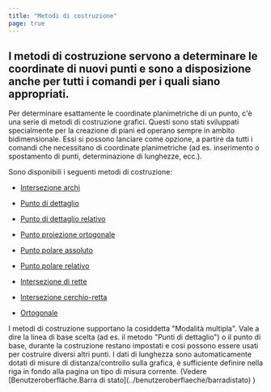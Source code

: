 ```yaml
---
title: "Metodi di costruzione"
page: true
---
```

## I metodi di costruzione servono a determinare le coordinate di nuovi punti e sono a disposizione anche per tutti i comandi per i quali siano appropriati.

Per determinare esattamente le coordinate planimetriche di un punto, c&#39;&#232; una serie di metodi di costruzione grafici. Questi sono stati sviluppati specialmente per la creazione di piani ed operano sempre in ambito bidimensionale. Essi si possono lanciare come opzione, a partire da tutti i comandi che necessitano di coordinate planimetriche (ad es. inserimento o spostamento di punti, determinazione di lunghezze, ecc.).

Sono disponibili i seguenti metodi di costruzione:

- [Intersezione archi](../konstruktion/bogenschnitt)

- [Punto di dettaglio](../konstruktion/kleinpunkt)

- [Punto di dettaglio relativo](../konstruktion/kleinpunktrelativ)

- [Punto proiezione ortogonale](../konstruktion/lotfusspunkt)

- [Punto polare assoluto](../konstruktion/polarpunkt_absolut)

- [Punto polare relativo](../konstruktion/polarpunkt_relativ)

- [Intersezione di rette](../konstruktion/schnittpunkt)

- [Intersezione cerchio-retta](../konstruktion/schnittpunkt_kreis-gerade)

- [Ortogonale](../konstruktion/eckpunkt)




<Success>
I metodi di costruzione supportano la cosiddetta &quot;Modalit&#224; multipla&quot;. Vale a dire  la linea di base scelta (ad es. il metodo &quot;Punti di dettaglio&quot;) o il punto di base, durante la costruzione restano impostati e cos&#236; possono essere usati per costruire diversi altri punti.
</Success>


<Success>
I dati di lunghezza sono automaticamente dotati di misure di distanza/controllo sulla grafica, &#232; sufficiente definire nella riga in fondo alla pagina un tipo di misura corrente. (Vedere [Benutzeroberfl&#228;che.Barra di stato](../benutzeroberflaeche/barradistato)
)
</Success>
